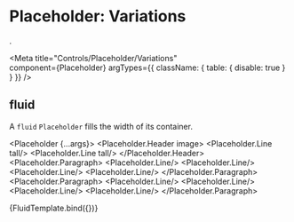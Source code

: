 
# Placeholder: Variations
.

<Meta
  title="Controls/Placeholder/Variations"  
  component={Placeholder}
  argTypes={{
    className: { table: { disable: true } }
  }}
/>

## fluid

A `fluid` `Placeholder` fills the width of its container.

<Placeholder {...args}>
  <Placeholder.Header image>
    <Placeholder.Line tall/>
    <Placeholder.Line tall/>
  </Placeholder.Header>
  <Placeholder.Paragraph>
    <Placeholder.Line/>
    <Placeholder.Line/>
    <Placeholder.Line/>
    <Placeholder.Line/>
  </Placeholder.Paragraph>
  <Placeholder.Paragraph>
    <Placeholder.Line/>
    <Placeholder.Line/>
    <Placeholder.Line/>
    <Placeholder.Line/>
  </Placeholder.Paragraph>                
</Placeholder>

<Canvas>
  <Story
    name="fluid"
    args={{ fluid: true }}>
    {FluidTemplate.bind({})}
  </Story>
</Canvas>
